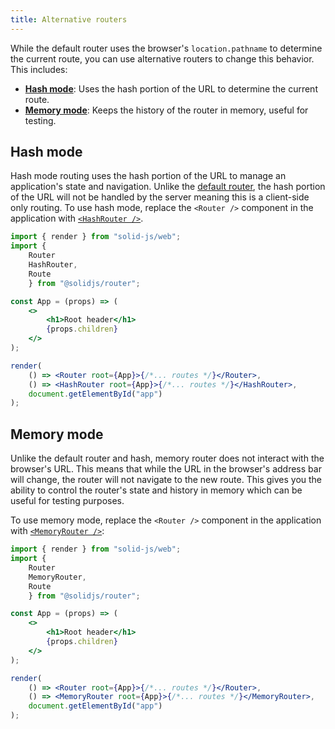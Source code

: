 ```yaml
---
title: Alternative routers
---
```


While the default router uses the browser's `location.pathname` to determine the current route, you can use alternative routers to change this behavior.
This includes:
- [**Hash mode**](#hash-mode): Uses the hash portion of the URL to determine the current route.
- [**Memory mode**](#memory-mode): Keeps the history of the router in memory, useful for testing.

## Hash mode

Hash mode routing uses the hash portion of the URL to manage an application's state and navigation.
Unlike the [default router](/solid-router/reference/components/router), the hash portion of the URL will not be handled by the server meaning this is a client-side only routing.
To use hash mode, replace the `<Router />` component in the application with [`<HashRouter />`](/solid-router/reference/components/hash-router).

```jsx del={3, 16} ins={4,17}
import { render } from "solid-js/web";
import { 
    Router
    HashRouter,
    Route 
    } from "@solidjs/router";

const App = (props) => (
    <>
        <h1>Root header</h1>
        {props.children}
    </>
);

render(
    () => <Router root={App}>{/*... routes */}</Router>,
    () => <HashRouter root={App}>{/*... routes */}</HashRouter>,
    document.getElementById("app")
);

```

## Memory mode

Unlike the default router and hash, memory router does not interact with the browser's URL.
This means that while the URL in the browser's address bar will change, the router will not navigate to the new route.
This gives you the ability to control the router's state and history in memory which can be useful for testing purposes.

To use memory mode, replace the `<Router />` component in the application with [`<MemoryRouter />`](/solid-router/reference/components/memory-router):

```jsx del={3, 16} ins={4,17}
import { render } from "solid-js/web";
import { 
    Router
    MemoryRouter,
    Route 
    } from "@solidjs/router";

const App = (props) => (
    <>
        <h1>Root header</h1>
        {props.children}
    </>
);

render(
    () => <Router root={App}>{/*... routes */}</Router>,
    () => <MemoryRouter root={App}>{/*... routes */}</MemoryRouter>,
    document.getElementById("app")
);

```